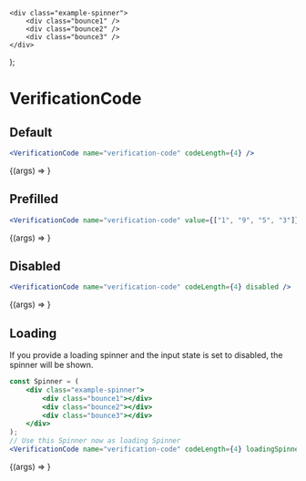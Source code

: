 
<Meta title="Components/Verification - Code" component={VerificationCode} />

	<div class="example-spinner">
		<div class="bounce1" />
		<div class="bounce2" />
		<div class="bounce3" />
	</div>
);

# VerificationCode

## Default

```jsx
<VerificationCode name="verification-code" codeLength={4} />
```

<Canvas>
	<Story
		name="Default"
		args={{
			name: "default-verification-code",
			label: "Label name",
			codeLength: 4
		}}>
		{(args) => <VerificationCode {...args} />}
	</Story>
</Canvas>

## Prefilled

```jsx
<VerificationCode name="verification-code" value={["1", "9", "5", "3"]} codeLength={4} />
```

<Canvas>
	<Story
		name="Prefilled"
		args={{
			name: "default-verification-code",
			label: "Label name",
			codeLength: 4,
			value: ["1", "9", "5", "3"]
		}}>
		{(args) => <VerificationCode {...args} />}
	</Story>
</Canvas>

## Disabled

```jsx
<VerificationCode name="verification-code" codeLength={4} disabled />
```

<Canvas>
	<Story
		name="Disabled"
		args={{
			name: "default-verification-code",
			label: "Label name",
			codeLength: 4,
			value: ["1", "9", "5", "3"],
			disabled: true
		}}>
		{(args) => <VerificationCode {...args} />}
	</Story>
</Canvas>

## Loading

If you provide a loading spinner and the input state is set to disabled, the spinner will be shown.

```jsx
const Spinner = (
	<div class="example-spinner">
		<div class="bounce1"></div>
		<div class="bounce2"></div>
		<div class="bounce3"></div>
	</div>
);
// Use this Spinner now as loading Spinner
<VerificationCode name="verification-code" codeLength={4} loadingSpinner={Spinner} disabled />;
```

<Canvas>
	<Story
		name="Loading"
		args={{
			name: "default-verification-code",
			label: "Label name",
			codeLength: 4,
			value: ["1", "9", "5", "3"],
			loadingSpinner: Spinner,
			disabled: true
		}}>
		{(args) => <VerificationCode {...args} />}
	</Story>
</Canvas>
